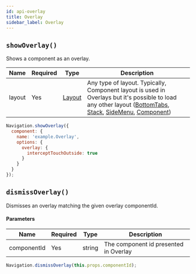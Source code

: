 ```yaml
---
id: api-overlay
title: Overlay
sidebar_label: Overlay
---
```


## `showOverlay()`
Shows a component as an overlay.

| Name   | Required | Type                | Description                                                                                                                                                                                                         |
| ------ | -------- | ------------------- | ------------------------------------------------------------------------------------------------------------------------------------------------------------------------------------------------------------------- |
| layout | Yes      | [Layout](Layout.mdx) | Any type of layout. Typically, Component layout is used in Overlays but it's possible to load any other layout ([BottomTabs](layout-BottomTabs.mdx), [Stack](stack-layout.mdx), [SideMenu](sideMenu-layout.mdx), [Component](layout-component.mdx)) |

```js
Navigation.showOverlay({
  component: {
    name: 'example.Overlay',
    options: {
      overlay: {
        interceptTouchOutside: true
      }
    }
  }
});
```

## `dismissOverlay()`
Dismisses an overlay matching the given overlay componentId.

#### Parameters
| Name        | Required | Type   | Description                           |
| ----------- | -------- | ------ | ------------------------------------- |
| componentId | Yes      | string | The component id presented in Overlay |

```js
Navigation.dismissOverlay(this.props.componentId);
```
